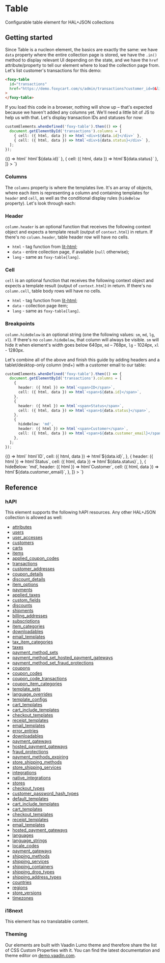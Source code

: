 
<Meta title="Other / Table" />

# Table

<Subtitle>Configurable table element for HAL+JSON collections</Subtitle>

## Getting started

Since Table is a nucleon element, the basics are exactly the same: we have `data` property where the entire collection page is stored, we have the `.in()` method to display relevant UI depending on the state, and we have the `href` attribute/property to tell our element where to load the collection page from. Let's list customer's transactions for this demo:

```html
<foxy-table
  id="transactions"
  href="https://demo.foxycart.com/s/admin/transactions?customer_id=0&limit=10"
>
</foxy-table>
```

If you load this code in a browser, nothing will show up – that's expected because we haven't added any columns yet. We'll need a little bit of JS to help us with that. Let's display transaction IDs and statuses for now:

```ts
customElements.whenDefined('foxy-table').then(() => {
  document.getElementById('transactions').columns = [
    { cell: ({ html, data }) => html`<div>${data.id}</div>` },
    { cell: ({ html, data }) => html`<div>${data.status}</div>` },
  ];
});
```

<Canvas>
  <Story name="Basic">
    {() => html`
      <foxy-table
        class="border rounded px-4"
        href="https://demo.foxycart.com/s/admin/stores/0/transactions?customer_id=0&limit=10"
        .columns=${[
          { cell: ({ html, data }) => html`<span>${data.id}</span>` },
          { cell: ({ html, data }) => html`<span>${data.status}</span>` },
        ]}
      >
      </foxy-table>
    `}
  </Story>
</Canvas>

### Columns

The `columns` property is where the templates live. It's an array of objects, where each item is representing a column and containing templates for `header` and `cell`, as well as the conditional display rules (`hideBelow` property). Let's look through each:

### Header

`column.header` is an optional function that receives the following context object and expects a template result (output of `context.html`) in return. If there's no `column.header`, table header row will have no cells.

- `html` - tag function from [lit-html](https://lit-html.polymer-project.org/guide#lit-html-templates);
- `data` - entire collection page, if available (`null` otherwise);
- `lang` - same as `foxy-table[lang]`.

### Cell

`cell` is an optional function that receives the following context object and expects a template result (output of `context.html`) in return. If there's no `column.cell`, table body rows will have no cells.

- `html` - tag function from [lit-html](https://lit-html.polymer-project.org/guide#lit-html-templates);
- `data` - collection page item;
- `lang` - same as `foxy-table[lang]`.

### Breakpoints

`column.hideBelow` is an optional string (one the following values: `sm`, `md`, `lg`, `xl`). If there's no `column.hideBelow`, that column will always be visible. `sm` will hide it when element's width goes below 640px, `md` – 768px, `lg` - 1024px, `xl` - 1280px.

Let's combine all of the above and finish this guide by adding headers and a tablet/desktop-only column (md+) with a customer email to our table:

```ts
customElements.whenDefined('foxy-table').then(() => {
  document.getElementById('transactions').columns = [
    {
      header: ({ html }) => html`<span>ID</span>`,
      cell: ({ html, data }) => html`<span>${data.id}</span>`,
    },
    {
      header: ({ html }) => html`<span>Status</span>`,
      cell: ({ html, data }) => html`<span>${data.status}</span>`,
    },
    {
      hideBelow: 'md',
      header: ({ html }) => html`<span>Customer</span>`,
      cell: ({ html, data }) => html`<span>${data.customer_email}</span>`,
    },
  ];
});
```

<Canvas>
  <Story name="Complete">
    {() => html`
      <foxy-table
        class="border rounded px-4"
        href="https://demo.foxycart.com/s/admin/stores/0/transactions?customer_id=0&limit=10"
        .columns=${[
          {
            header: ({ html }) => html`<span>ID</span>`,
            cell: ({ html, data }) => html`<span>${data.id}</span>`,
          },
          {
            header: ({ html }) => html`<span>Status</span>`,
            cell: ({ html, data }) => html`<span>${data.status}</span>`,
          },
          {
            hideBelow: 'md',
            header: ({ html }) => html`<span>Customer</span>`,
            cell: ({ html, data }) => html`<span>${data.customer_email}</span>`,
          },
        ]}
      >
      </foxy-table>
    `}
  </Story>
</Canvas>

## Reference

<ArgsTable of="foxy-table" />

### hAPI

This element supports the following hAPI resources. Any other HAL+JSON collection is allowed as well:

- [attributes](https://api.foxycart.com/rels/attributes)
- [users](https://api.foxycart.com/rels/users)
- [user_accesses](https://api.foxycart.com/rels/user_accesses)
- [customers](https://api.foxycart.com/rels/customers)
- [carts](https://api.foxycart.com/rels/carts)
- [items](https://api.foxycart.com/rels/items)
- [applied_coupon_codes](https://api.foxycart.com/rels/applied_coupon_codes)
- [transactions](https://api.foxycart.com/rels/transactions)
- [customer_addresses](https://api.foxycart.com/rels/customer_addresses)
- [coupon_details](https://api.foxycart.com/rels/coupon_details)
- [discount_details](https://api.foxycart.com/rels/discount_details)
- [item_options](https://api.foxycart.com/rels/item_options)
- [payments](https://api.foxycart.com/rels/payments)
- [applied_taxes](https://api.foxycart.com/rels/applied_taxes)
- [custom_fields](https://api.foxycart.com/rels/custom_fields)
- [discounts](https://api.foxycart.com/rels/discounts)
- [shipments](https://api.foxycart.com/rels/shipments)
- [billing_addresses](https://api.foxycart.com/rels/billing_addresses)
- [subscriptions](https://api.foxycart.com/rels/subscriptions)
- [item_categories](https://api.foxycart.com/rels/item_categories)
- [downloadables](https://api.foxycart.com/rels/downloadables)
- [email_templates](https://api.foxycart.com/rels/email_templates)
- [tax_item_categories](https://api.foxycart.com/rels/tax_item_categories)
- [taxes](https://api.foxycart.com/rels/taxes)
- [payment_method_sets](https://api.foxycart.com/rels/payment_method_sets)
- [payment_method_set_hosted_payment_gateways](https://api.foxycart.com/rels/payment_method_set_hosted_payment_gateways)
- [payment_method_set_fraud_protections](https://api.foxycart.com/rels/payment_method_set_fraud_protections)
- [coupons](https://api.foxycart.com/rels/coupons)
- [coupon_codes](https://api.foxycart.com/rels/coupon_codes)
- [coupon_code_transactions](https://api.foxycart.com/rels/coupon_code_transactions)
- [coupon_item_categories](https://api.foxycart.com/rels/coupon_item_categories)
- [template_sets](https://api.foxycart.com/rels/template_sets)
- [language_overrides](https://api.foxycart.com/rels/language_overrides)
- [template_configs](https://api.foxycart.com/rels/template_configs)
- [cart_templates](https://api.foxycart.com/rels/cart_templates)
- [cart_include_templates](https://api.foxycart.com/rels/cart_include_templates)
- [checkout_templates](https://api.foxycart.com/rels/checkout_templates)
- [receipt_templates](https://api.foxycart.com/rels/receipt_templates)
- [email_templates](https://api.foxycart.com/rels/email_templates)
- [error_entries](https://api.foxycart.com/rels/error_entries)
- [downloadables](https://api.foxycart.com/rels/downloadables)
- [payment_gateways](https://api.foxycart.com/rels/payment_gateways)
- [hosted_payment_gateways](https://api.foxycart.com/rels/hosted_payment_gateways)
- [fraud_protections](https://api.foxycart.com/rels/fraud_protections)
- [payment_methods_expiring](https://api.foxycart.com/rels/payment_methods_expiring)
- [store_shipping_methods](https://api.foxycart.com/rels/store_shipping_methods)
- [store_shipping_services](https://api.foxycart.com/rels/store_shipping_services)
- [integrations](https://api.foxycart.com/rels/integrations)
- [native_integrations](https://api.foxycart.com/rels/native_integrations)
- [stores](https://api.foxycart.com/rels/stores)
- [checkout_types](https://api.foxycart.com/rels/checkout_types)
- [customer_password_hash_types](https://api.foxycart.com/rels/customer_password_hash_types)
- [default_templates](https://api.foxycart.com/rels/default_templates)
- [cart_include_templates](https://api.foxycart.com/rels/cart_include_templates)
- [cart_templates](https://api.foxycart.com/rels/cart_templates)
- [checkout_templates](https://api.foxycart.com/rels/checkout_templates)
- [receipt_templates](https://api.foxycart.com/rels/receipt_templates)
- [email_templates](https://api.foxycart.com/rels/email_templates)
- [hosted_payment_gateways](https://api.foxycart.com/rels/hosted_payment_gateways)
- [languages](https://api.foxycart.com/rels/languages)
- [language_strings](https://api.foxycart.com/rels/language_strings)
- [locale_codes](https://api.foxycart.com/rels/locale_codes)
- [payment_gateways](https://api.foxycart.com/rels/payment_gateways)
- [shipping_methods](https://api.foxycart.com/rels/shipping_methods)
- [shipping_services](https://api.foxycart.com/rels/shipping_services)
- [shipping_containers](https://api.foxycart.com/rels/shipping_containers)
- [shipping_drop_types](https://api.foxycart.com/rels/shipping_drop_types)
- [shipping_address_types](https://api.foxycart.com/rels/shipping_address_types)
- [countries](https://api.foxycart.com/rels/countries)
- [regions](https://api.foxycart.com/rels/regions)
- [store_versions](https://api.foxycart.com/rels/store_versions)
- [timezones](https://api.foxycart.com/rels/timezones)

### i18next

This element has no translatable content.

### Theming

Our elements are built with Vaadin Lumo theme and therefore share the list of CSS Custom Properties with it. You can find the latest documentation and theme editor on [demo.vaadin.com](https://demo.vaadin.com/lumo-editor/).
